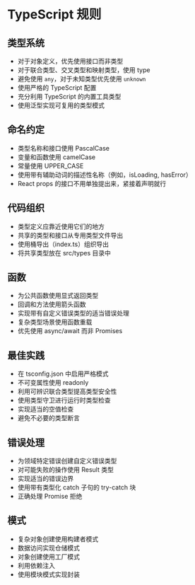 # TypeScript 规则

## 类型系统
- 对于对象定义，优先使用接口而非类型
- 对于联合类型、交叉类型和映射类型，使用 type
- 避免使用 `any`，对于未知类型优先使用 `unknown`
- 使用严格的 TypeScript 配置
- 充分利用 TypeScript 的内置工具类型
- 使用泛型实现可复用的类型模式

## 命名约定
- 类型名称和接口使用 PascalCase
- 变量和函数使用 camelCase
- 常量使用 UPPER_CASE
- 使用带有辅助动词的描述性名称（例如，isLoading, hasError）
- React props 的接口不用单独提出来，紧接着声明就行

## 代码组织
- 类型定义应靠近使用它们的地方
- 共享的类型和接口从专用类型文件导出
- 使用桶导出（index.ts）组织导出
- 将共享类型放在 src/types 目录中

## 函数
- 为公共函数使用显式返回类型
- 回调和方法使用箭头函数
- 实现带有自定义错误类型的适当错误处理
- 复杂类型场景使用函数重载
- 优先使用 async/await 而非 Promises

## 最佳实践
- 在 tsconfig.json 中启用严格模式
- 不可变属性使用 readonly
- 利用可辨识联合类型提高类型安全性
- 使用类型守卫进行运行时类型检查
- 实现适当的空值检查
- 避免不必要的类型断言

## 错误处理
- 为领域特定错误创建自定义错误类型
- 对可能失败的操作使用 Result 类型
- 实现适当的错误边界
- 使用带有类型化 catch 子句的 try-catch 块
- 正确处理 Promise 拒绝

## 模式
- 复杂对象创建使用构建者模式
- 数据访问实现仓储模式
- 对象创建使用工厂模式
- 利用依赖注入
- 使用模块模式实现封装
